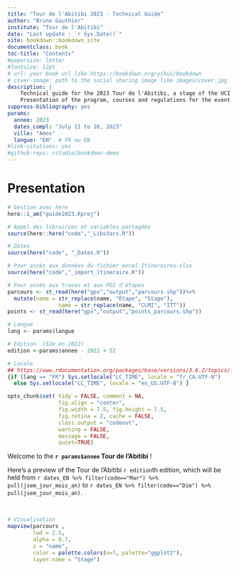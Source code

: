 ```yaml
--- 
title: "Tour de l'Abitibi 2023 - Technical Guide"
author: "Bruno Gauthier"
institute: "Tour de l'Abitibi"
date: "Last update : `r Sys.Date()`"
site: bookdown::bookdown_site
documentclass: book
toc-title: "Contents"
#papersize: letter
#fontsize: 12pt
# url: your book url like https://bookdown.org/yihui/bookdown
# cover-image: path to the social sharing image like images/cover.jpg
description: |
    Technical guide for the 2023 Tour de l'Abitibi, a stage of the UCI Nations Cup.
    Presentation of the program, courses and regulations for the event.
suppress-bibliography: yes
params:
  annee: 2023
  dates_compl: "July 11 to 16, 2023"
  ville: "Amos"
  langue: "EN"  # FR ou EN
#link-citations: yes
#github-repo: rstudio/bookdown-demo
---
```


# Presentation

```r
# Gestion avec here
here::i_am("guide2023.Rproj")
```

```r
# Appel des librairies et variables partagées
source(here::here("code","_LibsVars.R"))

# Dates
source(here("code", "_Dates.R"))

# Pour accès aux données du fichier excel Itineraires.xlsx
source(here("code","_import_itineraire.R"))

# Pour accès aux tracés et aux POI d'étapes
parcours <- st_read(here("gpx","output","parcours.shp"))%>% 
  mutate(name = str_replace(name, "Étape", "Stage"),
                name = str_replace(name, "CLMI", "ITT"))
points <- st_read(here("gpx","output","points_parcours.shp"))

# Langue
lang <- params$langue

# Edition  (52e en 2022)
edition <-params$annee - 2022 + 52

# Locale
## https://www.rdocumentation.org/packages/base/versions/3.6.2/topics/locales
{if (lang == "FR") Sys.setlocale("LC_TIME", locale = "fr_CA.UTF-8") 
  else Sys.setlocale("LC_TIME", locale = "en_US.UTF-8") }

opts_chunk$set( tidy = FALSE, comment = NA,
                fig.align = "center",
                fig.width = 7.5, fig.height = 7.5,
                fig.retina = 2, cache = FALSE,
                class.output = "codeout",
                warning = FALSE,
                message = FALSE,
                quiet=TRUE)

```


Welcome to the **`r params$annee` Tour de l'Abitibi** !

Here's a preview of the Tour de l'Abitibi `r edition`th edition,  which will be held from `r dates_EN %>% filter(code=="Mar") %>% pull(jsem_jour_mois_an)` to `r dates_EN %>% filter(code=="Dim") %>% pull(jsem_jour_mois_an)`.

<br/>

```r
# Visualisation
mapview(parcours ,
        lwd = 2.5,
        alpha = 0.7,
        z = "name",
        color = palette.colors(n=7, palette="ggplot2"),
        layer.name = "Stage")
```
